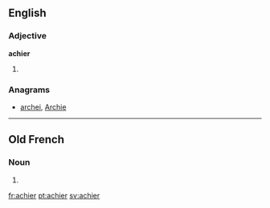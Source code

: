 ==English==

===Adjective===
'''achier'''

# {{en-comparative of|achy}}

===Anagrams===
* [[archei#English|archei]], [[Archie#English|Archie]]

----

==Old French==

===Noun===
{{head|fro|noun|g=m|plural not attested}}

# {{alternative form of|acer|lang=fro}}

[[fr:achier]]
[[pt:achier]]
[[sv:achier]]